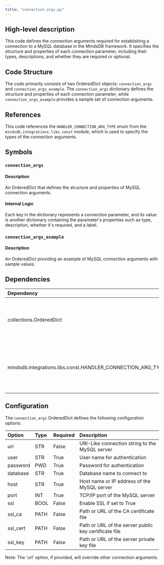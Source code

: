 ```yaml
---
title: "connection_args.py"
---
```


## High-level description
This code defines the connection arguments required for establishing a connection to a MySQL database in the MindsDB framework. It specifies the structure and properties of each connection parameter, including their types, descriptions, and whether they are required or optional.

## Code Structure
The code primarily consists of two OrderedDict objects: `connection_args` and `connection_args_example`. The `connection_args` dictionary defines the structure and properties of each connection parameter, while `connection_args_example` provides a sample set of connection arguments.

## References
This code references the `HANDLER_CONNECTION_ARG_TYPE` enum from the `mindsdb.integrations.libs.const` module, which is used to specify the types of the connection arguments.

## Symbols

### `connection_args`
#### Description
An OrderedDict that defines the structure and properties of MySQL connection arguments.

#### Internal Logic
Each key in the dictionary represents a connection parameter, and its value is another dictionary containing the parameter's properties such as type, description, whether it's required, and a label.

### `connection_args_example`
#### Description
An OrderedDict providing an example of MySQL connection arguments with sample values.

## Dependencies
| Dependency | Purpose |
|:-----------|:--------|
| collections.OrderedDict | Used to create ordered dictionaries for connection arguments |
| mindsdb.integrations.libs.const.HANDLER_CONNECTION_ARG_TYPE | Imported as ARG_TYPE, used to specify the types of connection arguments |

## Configuration
The `connection_args` OrderedDict defines the following configuration options:

| Option | Type | Required | Description |
|:-------|:-----|:---------|:------------|
| url | STR | False | URI-Like connection string to the MySQL server |
| user | STR | True | User name for authentication |
| password | PWD | True | Password for authentication |
| database | STR | True | Database name to connect to |
| host | STR | True | Host name or IP address of the MySQL server |
| port | INT | True | TCP/IP port of the MySQL server |
| ssl | BOOL | False | Enable SSL if set to True |
| ssl_ca | PATH | False | Path or URL of the CA certificate file |
| ssl_cert | PATH | False | Path or URL of the server public key certificate file |
| ssl_key | PATH | False | Path or URL of the server private key file |

Note: The 'url' option, if provided, will override other connection arguments.